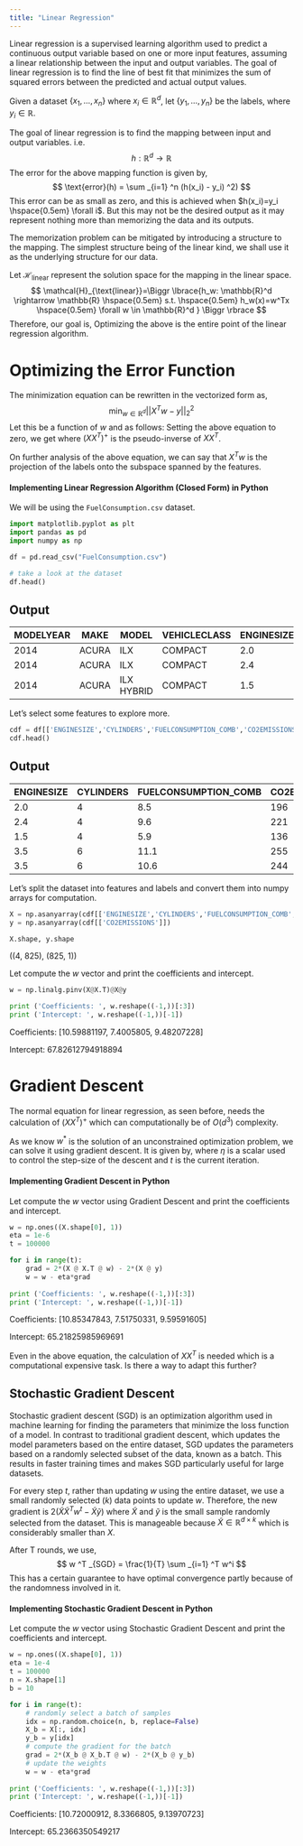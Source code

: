 ```yaml
---
title: "Linear Regression"
---
```


Linear regression is a supervised learning algorithm used to predict a continuous output variable based on one or more input features, assuming a linear relationship between the input and output variables. The goal of linear regression is to find the line of best fit that minimizes the sum of squared errors between the predicted and actual output values.

Given a dataset $\{x_1, \ldots, x_n\}$ where $x_i \in \mathbb{R}^d$, let $\{y_1, \ldots, y_n\}$ be the labels, where $y_i \in \mathbb{R}$.

The goal of linear regression is to find the mapping between input and output variables. i.e.
$$
h: \mathbb{R}^d \rightarrow \mathbb{R}
$$
The error for the above mapping function is given by,
$$
\text{error}(h) = \sum _{i=1} ^n (h(x_i) - y_i) ^2)
$$
This error can be as small as zero, and this is achieved when $h(x_i)=y_i \hspace{0.5em} \forall i$. But this may not be the desired output as it may represent nothing more than memorizing the data and its outputs.

The memorization problem can be mitigated by introducing a structure to the mapping. The simplest structure being of the linear kind, we shall use it as the underlying structure for our data.

Let $\mathcal{H}_{\text{linear}}$ represent the solution space for the mapping in the linear space.
$$
\mathcal{H}_{\text{linear}}=\Biggr \lbrace{h_w: \mathbb{R}^d \rightarrow \mathbb{R} \hspace{0.5em} s.t. \hspace{0.5em} h_w(x)=w^Tx \hspace{0.5em} \forall w \in \mathbb{R}^d } \Biggr \rbrace
$$
Therefore, our goal is,
\begin{align*}
\min _{h \in \mathcal{H}_{\text{linear}}} \sum _{i=1} ^n (h(x_i) - y_i) ^2 \\
\text{Equivalently} \\
\min _{w \in \mathbb{R}^d} \sum _{i=1} ^n (w^Tx_i - y_i) ^2
\end{align*} 
Optimizing the above is the entire point of the linear regression algorithm.

# Optimizing the Error Function
The minimization equation can be rewritten in the vectorized form as,
$$
\min _{w \in \mathbb{R}^d} || X^Tw - y || ^2 _2
$$
Let this be a function of $w$ and as follows:
\begin{align*}
f(w) &= \min _{w \in \mathbb{R}^d} || X^Tw - y || ^2 _2 \\
f(w) &= (X^Tw - y)^T(X^Tw - y) \\
\therefore\bigtriangledown f(w) &= 2(XX^T)w - 2(Xy) \\
\end{align*}
Setting the above equation to zero, we get
\begin{align*}
(XX^T)w^* &= Xy \\
\therefore w^* &= (XX^T)^+Xy
\end{align*}
where $(XX^T)^+$ is the pseudo-inverse of $XX^T$.

On further analysis of the above equation, we can say that $X^Tw$	 is the projection of the labels onto the subspace spanned by the features.

#### Implementing Linear Regression Algorithm (Closed Form) in Python

We will be using the `FuelConsumption.csv` dataset.

```python
import matplotlib.pyplot as plt
import pandas as pd
import numpy as np

df = pd.read_csv("FuelConsumption.csv")

# take a look at the dataset
df.head()
```
::: {.callout-note collapse="true" appearance="simple"}
# Output

| MODELYEAR | MAKE | MODEL | VEHICLECLASS | ENGINESIZE | CYLINDERS | TRANSMISSION | FUELTYPE | FUELCONSUMPTION_CITY | FUELCONSUMPTION_HWY | FUELCONSUMPTION_COMB | FUELCONSUMPTION_COMB_MPG | CO2EMISSIONS |
|-----------|------|-------|--------------|------------|-----------|--------------|----------|-----------------------|----------------------|-----------------------|--------------------------|--------------|
| 2014      | ACURA | ILX   | COMPACT      | 2.0        | 4         | AS5          | Z        | 9.9                   | 6.7                  | 8.5                   | 33                       | 196          |
| 2014      | ACURA | ILX   | COMPACT      | 2.4        | 4         | M6           | Z        | 11.2                  | 7.7                  | 9.6                   | 29                       | 221          |
| 2014      | ACURA | ILX HYBRID   | COMPACT      | 1.5        | 4         | AV7          | Z        | 6.0                   | 5.8                  | 5.9                   | 48                       | 136          |
:::
Let's select some features to explore more.
```python
cdf = df[['ENGINESIZE','CYLINDERS','FUELCONSUMPTION_COMB','CO2EMISSIONS']]
cdf.head()
```
::: {.callout-note collapse="true" appearance="simple"}
# Output

| ENGINESIZE | CYLINDERS | FUELCONSUMPTION_COMB | CO2EMISSIONS |
|------------|-----------|----------------------|--------------|
| 2.0        | 4         | 8.5                  | 196          |
| 2.4        | 4         | 9.6                  | 221          |
| 1.5        | 4         | 5.9                  | 136          |
| 3.5        | 6         | 11.1                 | 255          |
| 3.5        | 6         | 10.6                 | 244          |
:::

Let's split the dataset into features and labels and convert them into numpy arrays for computation.
```python
X = np.asanyarray(cdf[['ENGINESIZE','CYLINDERS','FUELCONSUMPTION_COMB', 'Ones']]).T
y = np.asanyarray(cdf[['CO2EMISSIONS']])

X.shape, y.shape
```
::: {.callout-note appearance="minimal"}
((4, 825), (825, 1))
:::
Let compute the $w$ vector and print the coefficients and intercept.
```python
w = np.linalg.pinv(X@X.T)@X@y

print ('Coefficients: ', w.reshape((-1,))[:3])
print ('Intercept: ', w.reshape((-1,))[-1])
```
::: {.callout-note appearance="minimal"}
Coefficients:  [10.59881197, 7.4005805, 9.48207228]

Intercept:  67.82612794918894
:::

# Gradient Descent
The normal equation for linear regression, as seen before, needs the calculation of $(XX^T)^+$ which can computationally be of $O(d^3)$ complexity. 

As we know $w^*$ is the solution of an unconstrained optimization problem, we can solve it using gradient descent. It is given by,
\begin{align*}
w^{t+1} &= w^t - \eta^t \bigtriangledown f(w^t) \\
\therefore w^{t+1} &= w^t - \eta^t \left [ 2(XX^T)w^t - 2(Xy) \right ]
\end{align*}
where $\eta$ is a scalar used to control the step-size of the descent and $t$ is the current iteration.

#### Implementing Gradient Descent in Python

Let compute the $w$ vector using Gradient Descent and print the coefficients and intercept.
```python
w = np.ones((X.shape[0], 1))
eta = 1e-6
t = 100000

for i in range(t):
    grad = 2*(X @ X.T @ w) - 2*(X @ y)
    w = w - eta*grad
    
print ('Coefficients: ', w.reshape((-1,))[:3])
print ('Intercept: ', w.reshape((-1,))[-1])
```
::: {.callout-note appearance="minimal"}
Coefficients:  [10.85347843, 7.51750331, 9.59591605]

Intercept:  65.21825985969691
:::

Even in the above equation, the calculation of $XX^T$ is needed which is a computational expensive task. Is there a way to adapt this further?

## Stochastic Gradient Descent
Stochastic gradient descent (SGD) is an optimization algorithm used in machine learning for finding the parameters that minimize the loss function of a model. In contrast to traditional gradient descent, which updates the model parameters based on the entire dataset, SGD updates the parameters based on a randomly selected subset of the data, known as a batch. This results in faster training times and makes SGD particularly useful for large datasets.

For every step $t$, rather than updating $w$ using the entire dataset, we use a small randomly selected ($k$) data points to update $w$. Therefore, the new gradient is $2(\tilde{X}\tilde{X}^Tw^t - \tilde{X}\tilde{y})$ where $\tilde{X}$ and $\tilde{y}$ is the small sample randomly selected from the dataset. This is manageable because $\tilde{X} \in \mathbb{R}^{d \times k}$ which is considerably smaller than $X$.

After T rounds, we use,
$$
w ^T _{SGD} = \frac{1}{T}  \sum _{i=1} ^T w^i
$$
This has a certain guarantee to have optimal convergence partly because of the randomness involved in it.

#### Implementing Stochastic Gradient Descent in Python

Let compute the $w$ vector using Stochastic Gradient Descent and print the coefficients and intercept.
```python
w = np.ones((X.shape[0], 1))
eta = 1e-4
t = 100000
n = X.shape[1]
b = 10

for i in range(t):
    # randomly select a batch of samples
    idx = np.random.choice(n, b, replace=False)
    X_b = X[:, idx]
    y_b = y[idx]
    # compute the gradient for the batch
    grad = 2*(X_b @ X_b.T @ w) - 2*(X_b @ y_b)
    # update the weights
    w = w - eta*grad
    
print ('Coefficients: ', w.reshape((-1,))[:3])
print ('Intercept: ', w.reshape((-1,))[-1])
```
::: {.callout-note appearance="minimal"}
Coefficients:  [10.72000912, 8.3366805, 9.13970723]

Intercept:  65.2366350549217
:::

